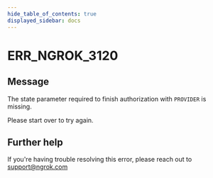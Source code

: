 ```yaml
---
hide_table_of_contents: true
displayed_sidebar: docs
---
```



# ERR_NGROK_3120

## Message

The state parameter required to finish authorization with `PROVIDER` is missing.

Please start over to try again.

<ErrorDetails error="err_ngrok_3120" />

## Further help

If you're having trouble resolving this error, please reach out to [support@ngrok.com](mailto:support@ngrok.com?subject=Help%20with%20ERR_NGROK_3120)
